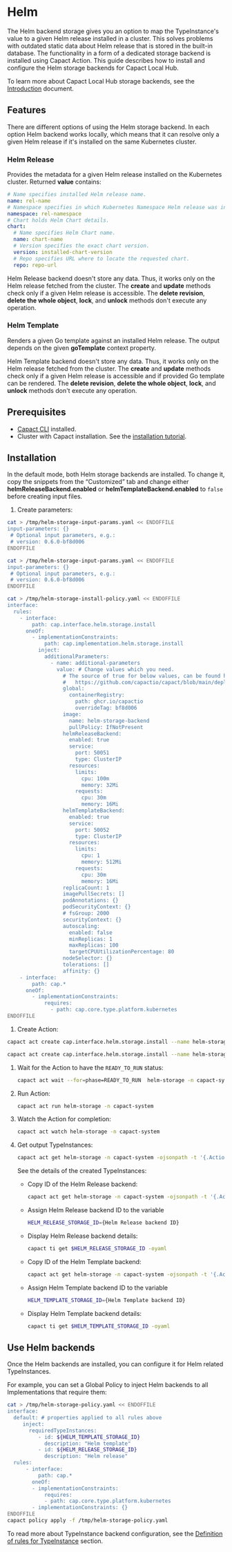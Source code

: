 # Helm

The Helm backend storage gives you an option to map the TypeInstance's value to a given Helm release installed in a cluster. This solves problems with outdated static data about Helm release that is stored in the built-in database. The functionality in a form of a dedicated storage backend is installed using Capact Action. This guide describes how to install and configure the Helm storage backends for Capact Local Hub.

To learn more about Capact Local Hub storage backends, see the [Introduction](./introduction.md) document.

## Features

There are different options of using the Helm storage backend. In each option Helm backend works locally, which means that it can resolve only a given Helm release if it's installed on the same Kubernetes cluster.

### Helm Release

Provides the metadata for a given Helm release installed on the Kubernetes cluster. Returned **value** contains:

```yaml
# Name specifies installed Helm release name.
name: rel-name
# Namespace specifies in which Kubernetes Namespace Helm release was installed.
namespace: rel-namespace
# Chart holds Helm Chart details.
chart:
  # Name specifies Helm Chart name.
  name: chart-name
  # Version specifies the exact chart version.
  version: installed-chart-version
  # Repo specifies URL where to locate the requested chart.
  repo: repo-url
```

Helm Release backend doesn't store any data. Thus, it works only on the Helm release fetched from the cluster. The **create** and **update** methods check only if a given Helm release is accessible. The **delete revision**, **delete the whole object**, **lock**, and **unlock** methods don't execute any operation.

### Helm Template

Renders a given Go template against an installed Helm release. The output depends on the given **goTemplate** context property.

Helm Template backend doesn't store any data. Thus, it works only on the Helm release fetched from the cluster. The **create** and **update** methods check only if a given Helm release is accessible and if provided Go template can be rendered. The **delete revision**, **delete the whole object**, **lock**, and **unlock** methods don't execute any operation.

## Prerequisites

* [Capact CLI](../../cli/getting-started.mdx) installed.
* Cluster with Capact installation. See the [installation tutorial](../../installation/local.mdx).

## Installation

In the default mode, both Helm storage backends are installed. To change it, copy the snippets from the “Customized” tab and change either **helmReleaseBackend.enabled** or **helmTemplateBackend.enabled** to `false` before creating input files.

1. Create parameters:


<div className="tab-container-nested">
<Tabs
	groupId="ref"
	defaultValue="default"
	values={[
		{label: 'Default', value: 'default'},
		{label: 'Customized', value: 'customized'},
	]}>
<TabItem value="default">

```bash
cat > /tmp/helm-storage-input-params.yaml << ENDOFFILE
input-parameters: {}
 # Optional input parameters, e.g.:
 # version: 0.6.0-bf8d006
ENDOFFILE
```

</TabItem>
<TabItem value="customized">

```bash
cat > /tmp/helm-storage-input-params.yaml << ENDOFFILE
input-parameters: {}
 # Optional input parameters, e.g.:
 # version: 0.6.0-bf8d006
ENDOFFILE

cat > /tmp/helm-storage-install-policy.yaml << ENDOFFILE
interface:
  rules:
    - interface:
        path: cap.interface.helm.storage.install
      oneOf:
        - implementationConstraints:
            path: cap.implementation.helm.storage.install
          inject:
            additionalParameters:
              - name: additional-parameters
                value: # Change values which you need.
                  # The source of true for below values, can be found here:
                  #   https://github.com/capactio/capact/blob/main/deploy/kubernetes/charts/helm-storage-backend/values.yaml
                  global:
                    containerRegistry:
                      path: ghcr.io/capactio
                      overrideTag: bf8d006
                  image:
                    name: helm-storage-backend
                    pullPolicy: IfNotPresent
                  helmReleaseBackend:
                    enabled: true
                    service:
                      port: 50051
                      type: ClusterIP
                    resources:
                      limits:
                        cpu: 100m
                        memory: 32Mi
                      requests:
                        cpu: 30m
                        memory: 16Mi
                  helmTemplateBackend:
                    enabled: true
                    service:
                      port: 50052
                      type: ClusterIP
                    resources:
                      limits:
                        cpu: 1
                        memory: 512Mi
                      requests:
                        cpu: 30m
                        memory: 16Mi
                  replicaCount: 1
                  imagePullSecrets: []
                  podAnnotations: {}
                  podSecurityContext: {}
                  # fsGroup: 2000
                  securityContext: {}
                  autoscaling:
                    enabled: false
                    minReplicas: 1
                    maxReplicas: 100
                    targetCPUUtilizationPercentage: 80
                  nodeSelector: {}
                  tolerations: []
                  affinity: {}
    - interface:
        path: cap.*
      oneOf:
        - implementationConstraints:
            requires:
              - path: cap.core.type.platform.kubernetes
ENDOFFILE
```

</TabItem>
</Tabs>
</div>


1. Create Action:

<div className="tab-container-nested">
<Tabs
	groupId="ref"
	defaultValue="default"
	values={[
		{label: 'Default', value: 'default'},
		{label: 'Customized', value: 'customized'},
	]}>
<TabItem value="default">

```bash
capact act create cap.interface.helm.storage.install --name helm-storage -n capact-system --parameters-from-file /tmp/helm-storage-input-params.yaml
```

</TabItem>
<TabItem value="customized">

```bash
capact act create cap.interface.helm.storage.install --name helm-storage -n capact-system --parameters-from-file /tmp/helm-storage-input-params.yaml --action-policy-from-file /tmp/helm-storage-install-policy.yaml
```

</TabItem>
</Tabs>
</div>

1. Wait for the Action to have the `READY_TO_RUN` status:

	 ```bash
	 capact act wait --for=phase=READY_TO_RUN  helm-storage -n capact-system
	 ```

1. Run Action:

	 ```bash
	 capact act run helm-storage -n capact-system
	 ```

1. Watch the Action for completion:

    ```bash
    capact act watch helm-storage -n capact-system
    ```

1. Get output TypeInstances:

    ```bash
    capact act get helm-storage -n capact-system -ojsonpath -t '{.Actions[0].output.typeInstances}'
    ```

   See the details of the created TypeInstances:
    - Copy ID of the Helm Release backend:
      ```bash
      capact act get helm-storage -n capact-system -ojsonpath -t '{.Actions[0].output.typeInstances[?(@.typeRef.path == "cap.type.helm.release.storage")].id}'
      ```
    - Assign Helm Release backend ID to the variable
      ```bash
      HELM_RELEASE_STORAGE_ID={Helm Release backend ID}
      ```
    - Display Helm Release backend details:
      ```bash
      capact ti get $HELM_RELEASE_STORAGE_ID -oyaml
      ```
    - Copy ID of the Helm Template backend:
      ```bash
      capact act get helm-storage -n capact-system -ojsonpath -t '{.Actions[0].output.typeInstances[?(@.typeRef.path == "cap.type.helm.template.storage")].id}'
      ```
    - Assign Helm Template backend ID to the variable
      ```bash
      HELM_TEMPLATE_STORAGE_ID={Helm Template backend ID}
      ```
    - Display Helm Template backend details:
      ```bash
      capact ti get $HELM_TEMPLATE_STORAGE_ID -oyaml
      ```

## Use Helm backends

Once the Helm backends are installed, you can configure it for Helm related TypeInstances.

For example, you can set a Global Policy to inject Helm backends to all Implementations that require them:

```bash
cat > /tmp/helm-storage-policy.yaml << ENDOFFILE
interface:
  default: # properties applied to all rules above
     inject:
       requiredTypeInstances:
          - id: ${HELM_TEMPLATE_STORAGE_ID}
            description: "Helm template"
          - id: ${HELM_RELEASE_STORAGE_ID}
            description: "Helm release"
  rules:
      - interface:
          path: cap.*
        oneOf:
        - implementationConstraints:
            requires:
            - path: cap.core.type.platform.kubernetes
        - implementationConstraints: {}
ENDOFFILE
capact policy apply -f /tmp/helm-storage-policy.yaml
```

To read more about TypeInstance backend configuration, see the [Definition of rules for TypeInstance](../policies/overview.md#definition-of-rules-for-typeinstance) section.
